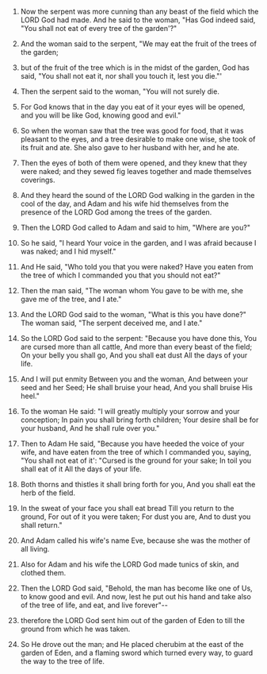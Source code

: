 
1. Now the serpent was more cunning than any beast of the field which the LORD God had made. And he said to the woman, "Has God indeed said, "You shall not eat of every tree of the garden'?"

2. And the woman said to the serpent, "We may eat the fruit of the trees of the garden;

3. but of the fruit of the tree which is in the midst of the garden, God has said, "You shall not eat it, nor shall you touch it, lest you die."'

4. Then the serpent said to the woman, "You will not surely die.

5. For God knows that in the day you eat of it your eyes will be opened, and you will be like God, knowing good and evil."

6. So when the woman saw that the tree was good for food, that it was pleasant to the eyes, and a tree desirable to make one wise, she took of its fruit and ate. She also gave to her husband with her, and he ate.

7. Then the eyes of both of them were opened, and they knew that they were naked; and they sewed fig leaves together and made themselves coverings.

8. And they heard the sound of the LORD God walking in the garden in the cool of the day, and Adam and his wife hid themselves from the presence of the LORD God among the trees of the garden.

9. Then the LORD God called to Adam and said to him, "Where are you?"

10. So he said, "I heard Your voice in the garden, and I was afraid because I was naked; and I hid myself."

11. And He said, "Who told you that you were naked? Have you eaten from the tree of which I commanded you that you should not eat?"

12. Then the man said, "The woman whom You gave to be with me, she gave me of the tree, and I ate."

13. And the LORD God said to the woman, "What is this you have done?" The woman said, "The serpent deceived me, and I ate."

14. So the LORD God said to the serpent: "Because you have done this, You are cursed more than all cattle, And more than every beast of the field; On your belly you shall go, And you shall eat dust All the days of your life.

15. And I will put enmity Between you and the woman, And between your seed and her Seed; He shall bruise your head, And you shall bruise His heel."

16. To the woman He said: "I will greatly multiply your sorrow and your conception; In pain you shall bring forth children; Your desire shall be for your husband, And he shall rule over you."

17. Then to Adam He said, "Because you have heeded the voice of your wife, and have eaten from the tree of which I commanded you, saying, "You shall not eat of it': "Cursed is the ground for your sake; In toil you shall eat of it All the days of your life.

18. Both thorns and thistles it shall bring forth for you, And you shall eat the herb of the field.

19. In the sweat of your face you shall eat bread Till you return to the ground, For out of it you were taken; For dust you are, And to dust you shall return."

20. And Adam called his wife's name Eve, because she was the mother of all living.

21. Also for Adam and his wife the LORD God made tunics of skin, and clothed them.

22. Then the LORD God said, "Behold, the man has become like one of Us, to know good and evil. And now, lest he put out his hand and take also of the tree of life, and eat, and live forever"--

23. therefore the LORD God sent him out of the garden of Eden to till the ground from which he was taken.

24. So He drove out the man; and He placed cherubim at the east of the garden of Eden, and a flaming sword which turned every way, to guard the way to the tree of life.


